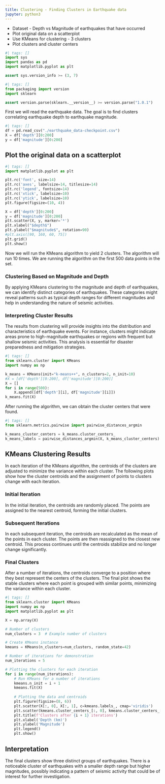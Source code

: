 ```yaml
---
title: Clustering - Finding Clusters in Earthquake data
jupyter: python3
---
```


-   Dataset - Depth vs Magnitude of earthquakes that have occurred
-   Plot original data on a scatterplot
-   Use KMeans for clustering - 3 clusters
-   Plot clusters and cluster centers

```python
#| tags: []
import sys
import pandas as pd
import matplotlib.pyplot as plt

assert sys.version_info >= (3, 7)
```

```python
#| tags: []
from packaging import version
import sklearn

assert version.parse(sklearn.__version__) >= version.parse("1.0.1")
```

First we will read the earthquake data. The goal is to find clusters correlating earthquake depth to earthquake magnitude.

```python
#| tags: []
df = pd.read_csv("./earthquake_data-checkpoint.csv")
X = df['depth'][0:200]
y = df['magnitude'][0:200]
```

## Plot the original data on a scatterplot

```python
#| tags: []
import matplotlib.pyplot as plt

plt.rc('font', size=14)
plt.rc('axes', labelsize=14, titlesize=14)
plt.rc('legend', fontsize=14)
plt.rc('xtick', labelsize=10)
plt.rc('ytick', labelsize=10)
plt.figure(figsize=(10, 4))

X = df['depth'][0:200]
y = df['magnitude'][0:200]
plt.scatter(X, y, marker='*')
plt.xlabel("$depth$")
plt.ylabel("$magnitude$", rotation=90)
#plt.axis([90, 160, 60, 75])
plt.grid()
plt.show()
```

Now we will run the KMeans algorithm to yield 2 clusters. The algorithm will run 10 times. We are running the algorithm on the first 500 data points in the set.

### Clustering Based on Magnitude and Depth

By applying KMeans clustering to the magnitude and depth of earthquakes, we can identify distinct categories of earthquakes. These categories might reveal patterns such as typical depth ranges for different magnitudes and help in understanding the nature of seismic activities.

### Interpreting Cluster Results

The results from clustering will provide insights into the distribution and characteristics of earthquake events. For instance, clusters might indicate areas prone to high-magnitude earthquakes or regions with frequent but shallow seismic activities. This analysis is essential for disaster preparedness and mitigation strategies.

```python
#| tags: []
from sklearn.cluster import KMeans
import numpy as np

k_means = KMeans(init="k-means++", n_clusters=2, n_init=10)
#X = [df['depth'][0:200], df['magnitude'][0:200]]
X = []
for i in range(500):
    X.append([df['depth'][i], df['magnitude'][i]])
k_means.fit(X)
```

After running the algorithm, we can obtain the cluster centers that were found.

```python
#| tags: []
from sklearn.metrics.pairwise import pairwise_distances_argmin

k_means_cluster_centers = k_means.cluster_centers_
k_means_labels = pairwise_distances_argmin(X, k_means_cluster_centers)
```

## KMeans Clustering Results

In each iteration of the KMeans algorithm, the centroids of the clusters are adjusted to minimize the variance within each cluster. The following plots show how the cluster centroids and the assignment of points to clusters change with each iteration.

### Initial Iteration

In the initial iteration, the centroids are randomly placed. The points are assigned to the nearest centroid, forming the initial clusters.

### Subsequent Iterations

In each subsequent iteration, the centroids are recalculated as the mean of the points in each cluster. The points are then reassigned to the closest new centroid. This process continues until the centroids stabilize and no longer change significantly.

### Final Clusters

After a number of iterations, the centroids converge to a position where they best represent the centers of the clusters. The final plot shows the stable clusters where each point is grouped with similar points, minimizing the variance within each cluster.

```python
#| tags: []
from sklearn.cluster import KMeans
import numpy as np
import matplotlib.pyplot as plt

X = np.array(X)

# Number of clusters
num_clusters = 3  # Example number of clusters

# Create KMeans instance
kmeans = KMeans(n_clusters=num_clusters, random_state=42)

# Number of iterations for demonstration
num_iterations = 5

# Plotting the clusters for each iteration
for i in range(num_iterations):
    # Run KMeans for a number of iterations
    kmeans.n_init = i + 1
    kmeans.fit(X)
    
    # Plotting the data and centroids
    plt.figure(figsize=(8, 6))
    plt.scatter(X[:, 0], X[:, 1], c=kmeans.labels_, cmap='viridis')
    plt.scatter(kmeans.cluster_centers_[:, 0], kmeans.cluster_centers_[:, 1], s=300, c='red', label='Centroids')
    plt.title(f'Clusters after {i + 1} iterations')
    plt.xlabel('Depth (km)')
    plt.ylabel('Magnitude')
    plt.legend()
    plt.show()
```

## Interpretation

The final clusters show three distinct groups of earthquakes. There is a noticeable cluster of earthquakes with a smaller depth range but higher magnitudes, possibly indicating a pattern of seismic activity that could be of interest for further investigation.
